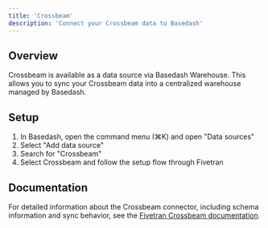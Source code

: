 ```yaml
---
title: 'Crossbeam'
description: 'Connect your Crossbeam data to Basedash'
---
```


## Overview

Crossbeam is available as a data source via Basedash Warehouse. This allows you to sync your Crossbeam data into a centralized warehouse managed by Basedash.

## Setup

1. In Basedash, open the command menu (⌘K) and open "Data sources"
2. Select "Add data source"
3. Search for "Crossbeam"
4. Select Crossbeam and follow the setup flow through Fivetran

## Documentation

For detailed information about the Crossbeam connector, including schema information and sync behavior, see the [Fivetran Crossbeam documentation](https://fivetran.com/docs/connectors/applications/crossbeam).
